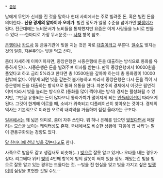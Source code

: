  * [[금융]]

남에게 무언가 신세를 진 것을 말하나 현대 사회에서는 주로 빌려준 돈, 혹은 빌린 돈을 의미한다.. '''신용 경제의 알파이자 오메가'''. 빌린 정도가 일정 수준을 넘어가면 [[빚쟁이]]가 된다. 전근대에는 노비문서가 노비들을 통제했지만 요즘은 이게 사람들을 노비로 만들 수 있다 ---한마디로 가장 무서운것--- [[사채]] 항목 참조.

[[은행]]이나 [[카드사]] 등 금융기관에 빚을 지는 것은 따로 [[대출]]이라고 부른다. [[일수]]도 빚지는 것의 일종. 자본주의는 빚을 먹고 산다.

좀더 자세하게 이야기하자면, 중앙은행은 시중은행에 돈을 대출하는 방식으로 통화를 유통하게 된다. 시중은행은 돈을 빌려주며 이자를 받는다. 만약 중앙은행에서 10000원을 풀었다고 하고 금리 5%라고 한다면 총 10500원을 갚아야 하는데 총 통화량이 10000원밖에 없다. 이렇게 되면 빚을 갚는것 불가능하고 따라서 중앙은행은 다시 돈을 찍어 시중은행에 돈을 대출하는 방식으로 통화 유통을 한다. 자본주의 경제에서 이것은 필연적이며 따라서 빚을 늘리는 방식으로 (통화를 많이 찍어내는 방식) 경제는 활성화될 수 있지만, 그만큼 유통되는 돈이 많다보니 통화가치가 떨어지게 되는 [[인플레이션]]이 따라오게 된다. 그것이 한계에 이르를 때, 소비가 위축되고 디플레이션이 찾아오는 것이다. 경제의 역사는 기본적으로 이러한 오르막 내리막을 거듭하며 점점 올라가는 구조다.

[[일본]]에서는 꽤 넓은 의미로, 좀더 자주 쓰인다. 뭐 하나 은혜를 입으면 [[빚]]졌다면서 매달리는 모습을 보이는 캐릭터성도 존재. 국내에서도 비슷한 상황에 '다음에 밥 사라'는 말이 관용구화되는 경향도 있다.

[[말 한마디에 천냥 빚을 갚는다]]고도 한다.

사족으로 발음도 같고 생김새도 비슷해(...) [[빛]]으로 잘못 알고 있거나 오타를 내는 경우가 잦다. 리그베다 위키 [[빛]]의 4번째 항목에 빚의 잘못이 써져 있을 정도. 재밌는건 빛을 빚으로 잘못 알고 있는 경우는 드물다는 것. --빚을 진 현실을 잊고 빛을 가지고 싶은 [[빚쟁이]]의 심정을 표현한 것일 수도--
